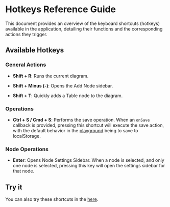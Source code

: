 # Hotkeys Reference Guide

This document provides an overview of the keyboard shortcuts (hotkeys) available in the application, detailing their functions and the corresponding actions they trigger.

## Available Hotkeys

### General Actions

- **Shift + R**: Runs the current diagram.

- **Shift + Minus (-)**: Opens the Add Node sidebar.

- **Shift + T**: Quickly adds a Table node to the diagram.

### Operations

- **Ctrl + S / Cmd + S**: Performs the save operation. When an `onSave` callback is provided, pressing this shortcut will execute the save action, with the default behavior in the [playground](/playground) being to save to localStorage.

### Node Operations

- **Enter**: Opens Node Settings Sidebar. When a node is selected, and only one node is selected, pressing this key will open the settings sidebar for that node.

## Try it

You can also try these shortcuts in the [here](/playground).
